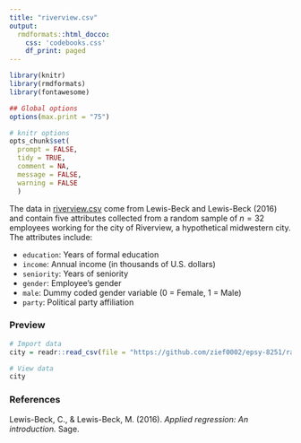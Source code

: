 ```yaml
---
title: "riverview.csv"
output: 
  rmdformats::html_docco:
    css: 'codebooks.css'
    df_print: paged
---
```



```r
library(knitr)
library(rmdformats)
library(fontawesome)

## Global options
options(max.print = "75")

# knitr options
opts_chunk$set(
  prompt = FALSE,
  tidy = TRUE,
  comment = NA,
  message = FALSE,
  warning = FALSE
  )
```


The data in [riverview.csv](https://github.com/zief0002/epsy-8251/raw/master/data/riverview.csv) come from Lewis-Beck and Lewis-Beck (2016) and contain five attributes collected from a random sample of $n=32$ employees working for the city of Riverview, a hypothetical midwestern city. The attributes include:

- `education`: Years of formal education
- `income`: Annual income (in thousands of U.S. dollars)
- `seniority`: Years of seniority
- `gender`: Employee's gender
- `male`: Dummy coded gender variable (0 = Female, 1 = Male)
- `party`: Political party affiliation


### Preview

```r
# Import data
city = readr::read_csv(file = "https://github.com/zief0002/epsy-8251/raw/master/data/riverview.csv")

# View data
city
```


### References

Lewis-Beck, C., &amp; Lewis-Beck, M. (2016). *Applied regression: An introduction.* Sage.
